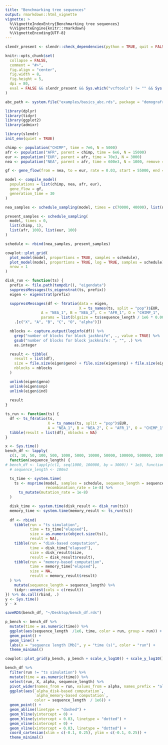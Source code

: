 ```yaml
---
title: "Benchmarking tree sequences"
output: rmarkdown::html_vignette
vignette: >
  %\VignetteIndexEntry{Benchmarking tree sequences}
  %\VignetteEngine{knitr::rmarkdown}
  %\VignetteEncoding{UTF-8}
---
```


```r
slendr_present <- slendr::check_dependencies(python = TRUE, quit = FALSE)

knitr::opts_chunk$set(
  collapse = FALSE,
  comment = "#>",
  fig.align = "center",
  fig.width = 8,
  fig.height = 5,
  dpi = 80,
  eval = FALSE && slendr_present && Sys.which("vcftools") != "" && Sys.which("convertf") != ""
)

abc_path <- system.file("examples/basics_abc.rds", package = "demografr")
```

```r
library(dplyr)
library(tidyr)
library(ggplot2)
library(admixr)

library(slendr)
init_env(quiet = TRUE)

chimp <- population("CHIMP", time = 7e6, N = 5000)
afr <- population("AFR", parent = chimp, time = 6e6, N = 15000)
eur <- population("EUR", parent = afr, time = 70e3, N = 3000)
nea <- population("NEA", parent = afr, time = 600e3, N = 1000, remove = 40e3)

gf <- gene_flow(from = nea, to = eur, rate = 0.03, start = 55000, end = 50000)

model <- compile_model(
  populations = list(chimp, nea, afr, eur),
  gene_flow = gf,
  generation_time = 30
)

nea_samples <- schedule_sampling(model, times = c(70000, 40000), list(nea, 1))

present_samples <- schedule_sampling(
  model, times = 0,
  list(chimp, 1),
  list(afr, 100), list(eur, 100)
)

schedule <- rbind(nea_samples, present_samples)

cowplot::plot_grid(
  plot_model(model, proportions = TRUE, samples = schedule),
  plot_model(model, proportions = TRUE, log = TRUE, samples = schedule),
  nrow = 1
)
```

```r
disk_run <- function(ts) {
  prefix <- file.path(tempdir(), "eigendata")
  suppressMessages(ts_eigenstrat(ts, prefix))
  eigen <- eigenstrat(prefix)

  suppressMessages(df <- f4ratio(data = eigen,
                                 X = ts_names(ts, split = "pop")$EUR,
                A = "NEA_1", B = "NEA_2", C = "AFR_1", O = "CHIMP_1", 
                params = list(blgsize = ts$sequence_length / 1e6 * 0.0025)) %>%
    .[c("X", "A", "B", "C", "O", "alpha")])

  nblocks <- capture.output(loginfo(df)) %>%
    grep("number of blocks for block jackknife", ., value = TRUE) %>%
    gsub("number of blocks for block jackknife: ", "", .) %>%
    as.integer

  result <- tibble(
    result = list(df),
    size = file.size(eigen$geno) + file.size(eigen$snp) + file.size(eigen$ind),
    nblocks = nblocks
  )

  unlink(eigen$geno)
  unlink(eigen$snp)
  unlink(eigen$ind)
  
  result
}

ts_run <- function(ts) {
  df <- ts_f4ratio(ts,
                   X = ts_names(ts, split = "pop")$EUR,
                   A = "NEA_1", B = "NEA_2", C = "AFR_1", O = "CHIMP_1")
  tibble(result = list(df), nblocks = NA)
}
```

```r
x <- Sys.time()
bench_df <- lapply(
  c(1, 10, 50, 100, 500, 1000, 5000, 10000, 50000, 100000, 500000, 1000000) * 1e3,
  function(sequence_length) {
# bench_df <- lapply(c(1, seq(1000, 100000, by = 3000)) * 1e3, function(sequence_length) {
  # sequence_length <- 100e3

  ts_time <- system.time(
    ts <- msprime(model, samples = schedule, sequence_length = sequence_length,
                  recombination_rate = 1e-8) %>%
      ts_mutate(mutation_rate = 1e-8)
  )

  disk_time <- system.time(disk_result <- disk_run(ts))
  memory_time <- system.time(memory_result <- ts_run(ts))
  
  df <- rbind(
    tibble(run = "ts simulation",
           time = ts_time["elapsed"],
           size = as.numeric(object.size(ts)),
           result = NA),
    tibble(run = "disk-based computation",
           time = disk_time["elapsed"],
           size = disk_result$size,
           result = disk_result$result),
    tibble(run = "memory-based computation",
           time = memory_time["elapsed"],
           size = NA,
           result = memory_result$result)
  ) %>%
    mutate(sequence_length = sequence_length) %>%
    tidyr::unnest(cols = c(result))
}) %>% do.call(rbind, .)
y <- Sys.time()
y - x

saveRDS(bench_df, "~/Desktop/bench_df.rds")
```

```r
p_bench <- bench_df %>%
  mutate(time = as.numeric(time)) %>%
  ggplot(aes(sequence_length  /1e6, time, color = run, group = run)) +
  geom_point() +
  geom_line() +
  labs(x = "sequence length [Mb]", y = "time (s)", color = "run") +
  theme_minimal()

cowplot::plot_grid(p_bench, p_bench + scale_x_log10() + scale_y_log10())
```


```r
bench_df %>%
  filter(run != "ts simulation") %>%
  mutate(time = as.numeric(time)) %>%
  select(run, X, alpha, sequence_length) %>%
  pivot_wider(names_from = run, values_from = alpha, names_prefix = "alpha_") %>%
  ggplot(aes(`alpha_disk-based computation`,
             `alpha_memory-based computation`,
             color = sequence_length  / 1e6)) +
  geom_point() +
  geom_abline(linetype = "dashed") +
  geom_hline(yintercept = 0) +
  geom_hline(yintercept = 0.03, linetype = "dotted") +
  geom_vline(xintercept = 0) +
  geom_vline(xintercept = 0.03, linetype = "dotted") +
  coord_cartesian(xlim = c(-0.1, 0.25), ylim = c(-0.1, 0.25)) +
  theme_minimal()
```
